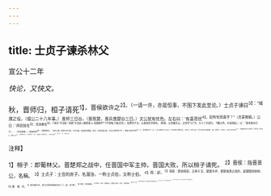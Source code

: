 ```yaml
---
---
---
```

title: 士贞子谏杀林父
---



宣公十二年

*快论，又快文。*

秋，晋师归，桓子请死<sup>1】，晋侯欲许之<sup>2】。（一请一许，亦是恒事，不围下发此至论。）士贞子谏曰<sup>3】：“城濮之役，（僖公二十八年事。）晋师三日谷，（晋败楚，晋兵食楚谷三日。）文公犹有忧色。左右曰：'有喜而忧<sup>4】，如有忧而喜乎？”（言甚微婉。）公曰：‘得臣犹在<sup>5】，忧未歇也<sup>6】。(“犹在”字法妙,“未歌”字法妙。)困兽犹斗,况国相乎?”(不是喻,乃板言忧。）及楚杀子玉，公喜而后可知也。（叙事，又带画文公，又带写“曰”字。凡十三字成句，飞舞之色，扑纸而起。）曰："莫余毒也已<sup>7】。，（应前未歇。）是晋再克<sup>8】，而楚再败也。（前日之喜，直到今日方喜；今日方喜，始连前日都喜。此句，只是写喜之甚，不必与讲两“再”字。）楚是以再世不竞<sup>5】。（上，晋文喜语巳毕。此，士贞子断楚杀子玉之失。）今天或者大警晋也@，（句未尽，应连下读。）而又杀林父以重楚胜，（重，即再也，平声字。）其无乃久不竞乎<sup>1】？（辞婉意辣。)林父之事君也，进思尽忠，退思补过，社稷之卫也<sup>2】，（重写林父生平。）若之何杀之？（是。）夫其败也（轻写林父败。），如日月之食焉<sup>3】，何损于明。”（是。）晋侯使复其位。

<sup>注释】

<sup>1】桓子：即葡林父。晋楚郑之战中，任晋国中军主帅，晋国大败，所以桓子请死。
<sup>2】晋侯：指晋景公，名稱。
<sup>3】士贞子：士会的庶子，名渥浊，一称士贞伯，又称士伯。
<sup>4】而：却。
<sup>5】得臣：即成得臣，又称子玉，楚国令尹。晋楚城漠之战时，是楚国的统帅。
<sup>6】歇：竭、尽。
<sup>7】莫余毒也巳：意为没有同我做对的人了。毒：犹“害”。
<sup>8】再克：两次胜利。
<sup>9】再世：两代，即楚成王、楚穆王两代。不意：不能竟胜。
<sup>10】警：戒。
<sup>11】其无乃久不竞：晋国岂不长久不能强大了么？
<sup>12】社稷之卫：犹掸卫晋国的良臣。
<sup>13】日月之食：即日蚀、月蚀，日月暂时失去光明。比喻晋国暂时失败。